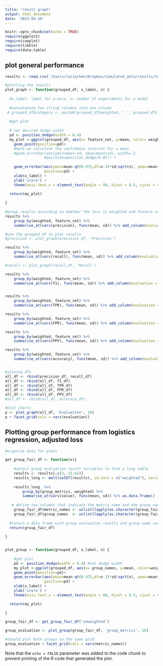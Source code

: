 ```yaml
---
title: "result graph"
output: html_document
date: '2023-04-20'
---
```


```r
knitr::opts_chunk$set(echo = TRUE)
require(ggplot2)
require(cowplot) 
require(tibble)
require(data.table)
```

## plot general performance


```r
results <- read.csv('/Users/luciachen/Dropbox/simulated_data/results/test_result.csv')

#plotting the results
plot_graph <- function(grouped_df, x_label, n) { 
  
  #x_label: label for a-axis, n: number of experiments for a model 
   
  #concatenate two string columns into one column
 # grouped_df$category <- paste0(grouped_df$weighted, '_', grouped_df$feature_set)
  
  #get plot
  
  # set desired dodge width
  pd <- position_dodge(width = 0.4) 
  my_plot <-ggplot(grouped_df, aes(x= feature_set, y=mean, color= weighted)) +
    geom_point(position=pd)+
    #here we calculate the confidence interval for a mean 
    #geom_errorbar(aes(ymin=mean-sd, ymax=mean+sd), width=.2,
                  #position=position_dodge(0.05)) +
  
    geom_errorbar(aes(ymin=mean-qt(0.975,df=n-1)*sd/sqrt(n), ymax=mean+qt(0.975,df=n-1)*sd/sqrt(n)), width=.2,
                  position=pd) +
    xlab(x_label) +
    ylab('score') +
    theme(axis.text.x = element_text(angle = 90, hjust = 0.5, vjust = 0.5, size= 12))

  return(my_plot)
  
}
 
#group results according to whether the loss is weighted and feature sets, then we take the mean and sd of the results in each group 
results %>%
    group_by(weighted, feature_set) %>%
    summarise_at(vars(precision), funs(mean, sd)) %>% add_column(evaluation = "precision") %>% as.data.frame()  -> precision_df

#use the grouped df to plot results  
#precision <- plot_graph(precision_df, 'Precision')

results %>%
    group_by(weighted, feature_set) %>%
    summarise_at(vars(recall), funs(mean, sd)) %>% add_column(evaluation = "recall") %>% as.data.frame()  -> recall_df

#recall <- plot_graph(recall_df, 'Recall')

results %>%
    group_by(weighted, feature_set) %>%
    summarise_at(vars(f1), funs(mean, sd)) %>% add_column(evaluation = "f1") %>% as.data.frame()  -> f1_df


results %>%
    group_by(weighted, feature_set) %>%
    summarise_at(vars(TPR), funs(mean, sd)) %>% add_column(evaluation = "TPR") %>% as.data.frame()  -> TPR_df

results %>%
    group_by(weighted, feature_set) %>%
    summarise_at(vars(FPR), funs(mean, sd)) %>% add_column(evaluation = "FPR") %>% as.data.frame()  -> FPR_df

results %>%
    group_by(weighted, feature_set) %>%
    summarise_at(vars(PPV), funs(mean, sd)) %>% add_column(evaluation = "PPV") %>% as.data.frame()  -> PPV_df

results %>%
    group_by(weighted, feature_set) %>%
    summarise_at(vars(accuracy), funs(mean, sd)) %>% add_column(evaluation = "accuracy") %>% as.data.frame()  -> accuracy_df


#joining dfs
all_df <- rbind(precision_df, recall_df)
all_df <- rbind(all_df, f1_df)
all_df <- rbind(all_df, TPR_df)
all_df <- rbind(all_df, FPR_df)
all_df <- rbind(all_df, PPV_df)
#all_df <- rbind(all_df, accuracy_df)

#plot charts
p <- plot_graph(all_df, 'Evaluation', 10)
p + facet_grid(cols = vars(evaluation))

```

## Plotting group performance from logistics regression, adjusted loss

```r
#organize data for plots

get_group_fair_df <- function(x){
   
    #select group evaluation result variables to form a long table
    results <- results[,c(3, 15:62)]
    results_long <- melt(setDT(results), id.vars = c("weighted"), variable.name = "group_metrics")
        
    results_long  %>%
        group_by(group_metrics, weighted) %>%
        summarise_at(vars(value), funs(mean, sd)) %>% as.data.frame()  -> group_fair_df
    
   # define two columns that indicate the metric name and the group name 
    group_fair_df$metric_names <- unlist(lapply(as.character(group_fair_df$group_metrics), function(x) as.character(strsplit(x, '_')[[1]][1])))
    group_fair_df$group_names  <- unlist(lapply(as.character(group_fair_df$group_metrics), function(x) as.character(strsplit(x, '_')[[1]][2])))
    
  #return a data frame with group evaluation results and group name variables 
  return(group_fair_df)
  
}


plot_group <- function(grouped_df, x_label, n) {
  
    #get plot
    pd <- position_dodge(width = 0.4) #set dodge width
    my_plot <-ggplot(grouped_df, aes(x= group_names, y=mean, color=weighted)) +
    geom_point(position=pd)+
    geom_errorbar(aes(ymin=mean-qt(0.975,df=n-1)*sd/sqrt(n), ymax=mean+qt(0.975,df=n-1)*sd/sqrt(n)), width=.2,
                  position=pd) +
    xlab(x_label) +
    ylab('score') +
    theme(axis.text.x = element_text(angle = 90, hjust = 0.5, vjust = 0.5, size= 12))

  return(my_plot)
  
}

group_fair_df <- get_group_fair_df('unweighted')

group_evaluation <- plot_group(group_fair_df, 'group_metrics', 10)

#should plot both groups on the same grid
group_evaluation + facet_grid(cols = vars(metric_names))


```

Note that the `echo = FALSE` parameter was added to the code chunk to prevent printing of the R code that generated the plot.
